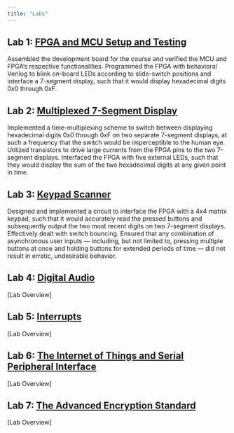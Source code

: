 ```yaml
---
title: "Labs"
---
```


## Lab 1: [FPGA and MCU Setup and Testing](labs/lab1/lab1.qmd)
Assembled the development board for the course and verified the MCU and FPGA's respective functionalities.
Programmed the FPGA with behavioral Verilog to blink on-board LEDs according to slide-switch positions and interface a 7-segment display, such that it would display hexadecimal digits 0x0 through 0xF.

## Lab 2: [Multiplexed 7-Segment Display](labs/lab2/lab2.qmd)
Implemented a time-multiplexing scheme to switch between displaying hexadecimal digits 0x0 through 0xF on two separate 7-segment displays, at such a frequency that the switch would be imperceptible to the human eye.
Utilized transistors to drive large currents from the FPGA pins to the two 7-segment displays.
Interfaced the FPGA with five external LEDs, such that they would display the sum of the two hexadecimal digits at any given point in time.

## Lab 3: [Keypad Scanner](labs/lab3/lab3.qmd)
Designed and implemented a circuit to interface the FPGA with a 4x4 matrix keypad, such that it would accurately read the pressed buttons and subsequently output the two most recent digits on two 7-segment displays.
Effectively dealt with switch bouncing.
Ensured that any combination of asynchronous user inputs — including, but not limited to, pressing multiple buttons at once and holding buttons for extended periods of time — did not result in erratic, undesirable behavior.

## Lab 4: [Digital Audio](labs/lab4/lab4.qmd)
[Lab Overview]

## Lab 5: [Interrupts](labs/lab5/lab5.qmd)
[Lab Overview]

## Lab 6: [The Internet of Things and Serial Peripheral Interface](labs/lab6/lab6.qmd)
[Lab Overview]

## Lab 7: [The Advanced Encryption Standard](labs/lab7/lab7.qmd)
[Lab Overview]